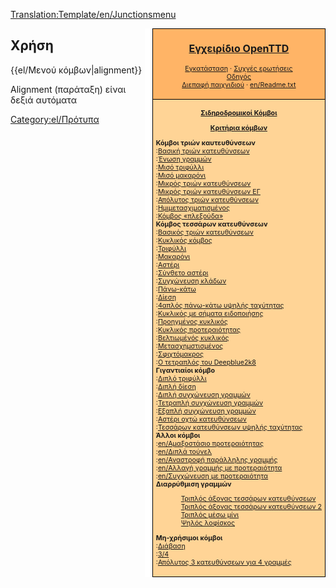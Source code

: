 <noinclude>[[Translation:Template/en/Junctionsmenu]]</noinclude><noinclude></noinclude>
<div style="float:right; padding-left:12px; background:#ffffff;">
<div style="border:1px solid #000000; background:#ffb466; padding:5px; -moz-border-radius-topleft:5px; -moz-border-radius-topright:5px; font-size: 12pt;">
<center><strong><font size="3">[[el/Manual/Main Page|Εγχειρίδιο OpenTTD]]</font></strong></center>
<div style="font-size: 8pt; text-align: center;">
[[el/Εγκατάσταση|Εγκατάσταση]] &middot; 
[[el/Συχνές ερωτήσεις|Συχνές ερωτήσεις]]<br />
[[el/Οδηγός|Οδηγός]]<br />
[[el/Διεπαφή παιχνιδιού|Διεπαφή παιχνιδιού]] &middot; 
[[en/Readme.txt]]
</div>
</div>
<div style="border:1px solid black; border-top-width: 0px; background:#ffd496; padding:5px; -moz-border-radius-bottomleft:5px; -moz-border-radius-bottomright:8px; font-size: 8pt;">


<center>'''[[el/Community/Junctionary/Main Page|Σιδηροδρομικοί Κόμβοι]]'''</center>
<center>'''[[el/Κριτήρια κόμβων|Κριτήρια κόμβων]]'''</center>

'''Κόμβοι τριών καυτευθύνσεων'''<br>
:[[el/Βασικός τριών κατευθύνσεων|Βασική τριών κατευθύνσεων]]<br>
:[[el/Ένωση γραμμών|Ένωση γραμμών]]<br>
:[[el/Μισός κόμβος τριφύλλι|Μισό τριφύλλι]]<br>
:[[el/Μισός κόμβος μακαρόνι|Μισό μακαρόνι]]<br>
:[[el/Μικρός κόμβος τριών κατευθύνσεων|Μικρός τριών κατευθύνσεων]]<br>
:[[el/Μικρός κόμβος τριών κατευθύνσεων με ένωση γραμμών|Μικρός τριών κατευθύνσεων ΕΓ]]<br>
:[[el/Απόλυτος κόμβος τριών κατευθύνσεων|Απόλυτος τριών κατευθύνσεων]]<br>
:[[el/Ημιμετασχηματισμένος κόμβος|Ημιμετασχιματισμένος]]<br>
:[[el/Κόμβος «πλεξούδα»|Κόμβος «πλεξούδα»]]<br>

'''Κόμβος τεσσάρων κατευθύνσεων'''<br>
:[[el/Βασικός κόμβος τριών κατευθύνσεων|Βασικός τριών κατευθύνσεων]]<br>
:[[el/Κυκλικός κόμβος|Κυκλικός κόμβος]]<br>
:[[el/Κόμβος τριφύλλι|Τριφύλλι]]<br>
:[[el/Κόμβος μακαρόνι|Μακαρόνι]]<br>
:[[el/Κόμβος αστέρι|Αστέρι]]<br>
:[[el/Σύνθετος κόμβος αστέρι|Σύνθετο αστέρι]]<br>
:[[el/Συγχώνευση κλάδων|Συγχώνευση κλάδων]]<br>
:[[el/Πάνω κάτω|Πάνω-κάτω]]<br>
:[[el/Κόμβος δίεση|Δίεση]]<br>
:[[el/Τετραπλός κόμβος πάνω-κάτω υψηλής ταχύτητας|4απλός πάνω-κάτω υψηλής ταχύτητας]]<br>
:[[el/Κυκλικός κόμβος με σήματα ειδοποίησης|Κυκλικός με σήματα ειδοποιήσης]]<br>
:[[el/Προηγμένος κυκλικός κόμβος|Προηγμένος κυκλικός]]<br>
:[[el/Κυκλικός κόμβος προτεραιότητας|Κυκλικός προτεραιότητας]]<br>
:[[el/Βελτιωμένός κυκλικός κόμβος|Βελτιωμένός κυκλικός]]<br>
:[[el/Μετασχηματισμένος κόμβος|Μετασχημστισμένος]]<br>
:[[el/Σφιχτόμακρος κόμβος|Σφιχτόμακρος]]<br>
:[[el/Ο τετραπλός κόμβος του Deepblue2k8|Ο τετραπλός του Deepblue2k8]]<br>

'''Γιγαντιαίοι κόμβο'''<br>
:[[el/Διπλός κόμβος τριφύλλι|Διπλό τριφύλλι]]<br>
:[[el/Διπλός κόμβος δίεση|Διπλή δίεση]]<br>
:[[el/Διπλή συγχώνευση γραμμών|Διπλή συγχώνευση γραμμών]]<br>
:[[el/Τετραπλή συγχώνευση γραμμών|Τετραπλή συγχώνευση γραμμών]]<br>
:[[el/Εξαπλή συγχώνευση γραμμών|Εξαπλή συγχώνευση γραμμών]]<br>
:[[el/Κόμβος αστέρι οχτώ κατευθύνσεων|Αστέρι οχτώ κατευθύνσεων]]<br>
:[[el/Κόμβος τεσσάρων κατευθύνσεων υψηλής ταχύτητας|Τεσσάρων κατευθύνσεων υψηλής ταχύτητας]]<br>

'''Άλλοι κόμβοι'''<br>
:[[en/Αμαξοστάσιο προτεραιότητας]]<br>
:[[en/Διπλά τούνελ]]<br>
:[[en/Αναστροφή παράλληλης γραμμής]]<br>
:[[en/Αλλαγή γραμμής με προτεραιότητα]]<br>
:[[en/Συγχώνευση με προτεραιότητα]]<br>

'''Διαρρύθμιση γραμμών'''
:[[el/Τριπλός άξονας τεσσάρων κατευθύνσεων|Τριπλός άξονας τεσσάρων κατευθύνσεων]]<br>
:[[el/Τριπλός άξονας τεσσάρων κατευθύνσεων 2|Τριπλός άξονας τεσσάρων κατευθύνσεων 2]]<br>
:[[el/Τριπλός μέσω μίνι|Τριπλός μέσω μίνι]]<br>
:[[el/Ψηλός λοφίσκος|Ψηλός λοφίσκος]]<br>

'''Μη-χρήσιμοι κόμβοι'''<br>
:[[el/Κόμβος διάβασης|Διάβαση]]<br>
:[[en/Κόμβος 3/4ων|3/4]]<br>
:[[el/Απόλυτος κόμβος τριών κατευθύνσεων για τέσσαρες γραμμές|Απόλυτος 3 κατευθύνσεων για 4 γραμμές]]<br>

</div>
</div>
<noinclude>


==Χρήση==
<nowiki>{{el/Μενού κόμβων|alignment}}</nowiki>

Alignment (παράταξη) είναι δεξιά αυτόματα
[[Category:el/Πρότυπα]]
</noinclude>